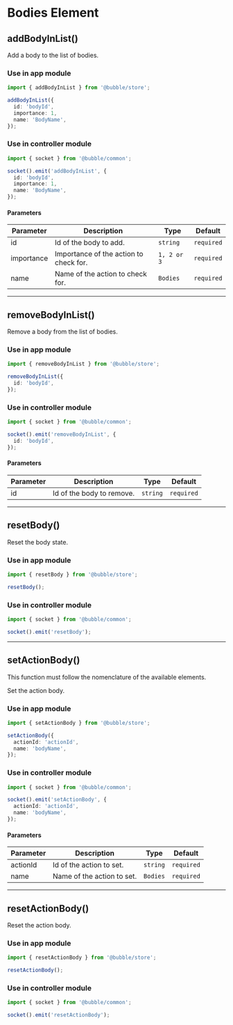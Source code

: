 
# Bodies Element

## addBodyInList()

Add a body to the list of bodies.

### Use in app module

```typescript
import { addBodyInList } from '@bubble/store';

addBodyInList({
  id: 'bodyId',
  importance: 1,
  name: 'BodyName',
});
```

### Use in controller module

```typescript
import { socket } from '@bubble/common';

socket().emit('addBodyInList', {
  id: 'bodyId',
  importance: 1,
  name: 'BodyName',
});
```

#### Parameters

| Parameter  | Description                            | Type        | Default    |
| ---------- | -------------------------------------- | ----------- | ---------- |
| id         | Id of the body to add.                 | `string`    | `required` |
| importance | Importance of the action to check for. | `1, 2 or 3` | `required` |
| name       | Name of the action to check for.       | `Bodies`    | `required` |

---

## removeBodyInList()

Remove a body from the list of bodies.

### Use in app module

```typescript
import { removeBodyInList } from '@bubble/store';

removeBodyInList({
  id: 'bodyId',
});
```

### Use in controller module

```typescript
import { socket } from '@bubble/common';

socket().emit('removeBodyInList', {
  id: 'bodyId',
});
```

#### Parameters

| Parameter | Description               | Type     | Default    |
| --------- | ------------------------- | -------- | ---------- |
| id        | Id of the body to remove. | `string` | `required` |

---

## resetBody()

Reset the body state.

### Use in app module

```typescript
import { resetBody } from '@bubble/store';

resetBody();
```

### Use in controller module

```typescript
import { socket } from '@bubble/common';

socket().emit('resetBody');
```

---

## setActionBody()

<Callout emoji="⚠️">
  This function must follow the nomenclature of the available elements.
</Callout>

Set the action body.

### Use in app module

```typescript
import { setActionBody } from '@bubble/store';

setActionBody({
  actionId: 'actionId',
  name: 'bodyName',
});
```

### Use in controller module

```typescript
import { socket } from '@bubble/common';

socket().emit('setActionBody', {
  actionId: 'actionId',
  name: 'bodyName',
});
```

#### Parameters

| Parameter | Description                | Type     | Default    |
| --------- | -------------------------- | -------- | ---------- |
| actionId  | Id of the action to set.   | `string` | `required` |
| name      | Name of the action to set. | `Bodies` | `required` |

---

## resetActionBody()

Reset the action body.

### Use in app module

```typescript
import { resetActionBody } from '@bubble/store';

resetActionBody();
```

### Use in controller module

```typescript
import { socket } from '@bubble/common';

socket().emit('resetActionBody');
```
